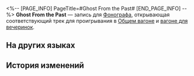 <%-- [PAGE_INFO]
PageTitle=#Ghost From the Past#
[END_PAGE_INFO] --%>
{{Предмет Инфобокс
|id          = 210108
|Изображение = Предмет Ghost From the Past.png
|Тип         = Запись
|Инвентарь   = Ценные предметы
|Редкость    = 3
|Эффект      = 
|Описание    = Запись, которую можно воспроизвести на фонографе экспресса. Это может быть случайное приобретение или подарок от кого-то другого. Когда играет музыка, всплывают самые разные воспоминания: улыбки, встречи, прикосновения и волнение битвы. Может быть, поэтому, даже несмотря на стремительный прогресс общества, люди всё ещё собирают записи.<br />Текущая запись содержит трек Ghost From the Past.
}}
{{Описание|''Тень разрушения всё ещё бродит за пределами Белобога.''}}
'''Ghost From the Past''' — запись для [[Фонограф]]а, открывающая соответствующий трек для проигрывания в [[Общий вагон|Общем вагоне]] и [[Вагон для вечеринок|вагоне для вечеринок]].

==На других языках==
{{На других языках
|en   = "Ghost From the Past"
|zhs  = 《旧日之影》
|zht  = 〈舊日之影〉
|ja   = 『在りし日の影』
|ko   = ≪과거의 그림자≫
|es   = Fantasma del pasado
|fr   = «&nbsp;Ghost From the Past&nbsp;»
|ru   = Ghost From the Past
|th   = "Ghost From the Past"
|vi   = "Dấu Ấn Ngày Cũ"
|de   = „Geist aus der Vergangenheit“
|id   = "Ghost From the Past"
|pt   = "Ghost From the Past"
}}

==История изменений==
{{История изменений|3.5}}